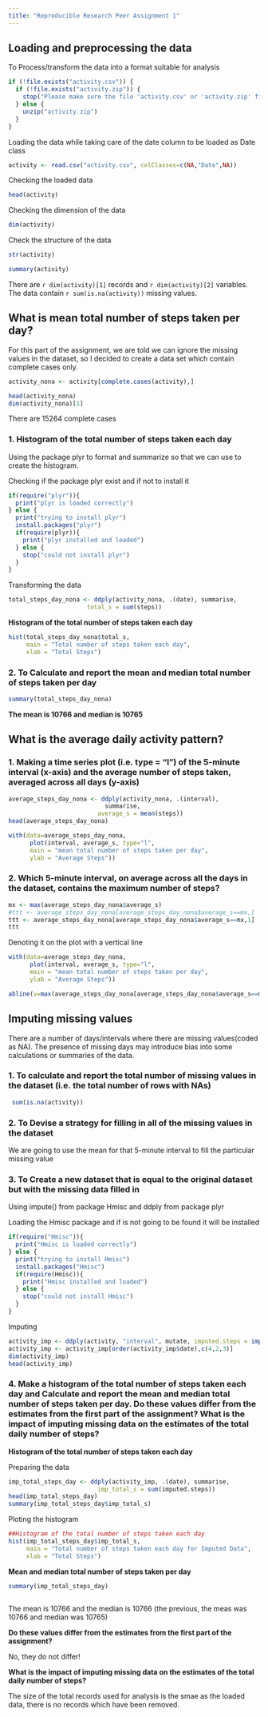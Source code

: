 ```yaml
---
title: "Reproducible Research Peer Assignment 1"
---
```

## Loading and preprocessing the data

To Process/transform the data into a format suitable for analysis

```r
if (!file.exists("activity.csv")) {
  if (!file.exists("activity.zip")) {
    stop("Please make sure the file 'activity.csv' or 'activity.zip' file is in the working directory")
  } else {
    unzip("activity.zip")
  }
}
```

Loading the data while taking care of the date column to be loaded as Date class

```r
activity <- read.csv("activity.csv", colClasses=c(NA,"Date",NA))
```

Checking the loaded data
```r
head(activity)
```

Checking the dimension of the data
```r
dim(activity)
```

Check the structure of the data
```r
str(activity)
```

```r
summary(activity)
```

There are `r dim(activity)[1]` records and `r dim(activity)[2]` variables. The data contain `r sum(is.na(activity))` missing values.

## What is mean total number of steps taken per day?

For this part of the assignment, we are told we can ignore the missing values in the dataset, so I decided to create a data set which contain complete cases only.

```r
activity_nona <- activity[complete.cases(activity),]
```

```r
head(activity_nona)
dim(activity_nona)[1]
```
There are 15264 complete cases

### 1. Histogram of the total number of steps taken each day

Using the package plyr to format and summarize so that we can use to create the histogram.

Checking if the package plyr exist and if not to install it

```r
if(require("plyr")){
  print("plyr is loaded correctly")
} else {
  print("trying to install plyr")
  install.packages("plyr")
  if(require(plyr)){
    print("plyr installed and loaded")
  } else {
    stop("could not install plyr")
  }
}
```

Transforming the data

```r
total_steps_day_nona <- ddply(activity_nona, .(date), summarise,
                      total_s = sum(steps))
```

**Histogram of the total number of steps taken each day**
```r
hist(total_steps_day_nona$total_s, 
     main = "Total number of steps taken each day",
     xlab = "Total Steps")
```

### 2. To Calculate and report the mean and median total number of steps taken per day

```r
summary(total_steps_day_nona)
```
**The mean is 10766 and median is 10765**

## What is the average daily activity pattern?

### 1. Making a time series plot (i.e. type = "l") of the 5-minute interval (x-axis) and the average number of steps taken, averaged across all days (y-axis)

```r
average_steps_day_nona <- ddply(activity_nona, .(interval), 
                           summarise,
                         average_s = mean(steps))
head(average_steps_day_nona)
```

```r
with(data=average_steps_day_nona, 
      plot(interval, average_s, type="l",
      main = "mean total number of steps taken per day",
      ylab = "Average Steps"))
```

### 2. Which 5-minute interval, on average across all the days in the dataset, contains the maximum number of steps?

```r
mx <- max(average_steps_day_nona$average_s)
#ttt <- average_steps_day_nona[average_steps_day_nona$average_s==mx,]
ttt <- average_steps_day_nona[average_steps_day_nona$average_s==mx,1]
ttt
```
Denoting it on the plot with a vertical line
```r
with(data=average_steps_day_nona, 
      plot(interval, average_s, type="l",
      main = "mean total number of steps taken per day",
      ylab = "Average Steps"))

abline(v=max(average_steps_day_nona[average_steps_day_nona$average_s==mx,1]),col="blue") 
```

## Imputing missing values
 
 There are a number of days/intervals where there are missing values(coded as NA). The presence of missing days may introduce bias into some calculations or summaries of the data.
 
### 1. To calculate and report the total number of missing values in the dataset (i.e. the total number of rows with NAs)
 
```r
 sum(is.na(activity))
 ```

### 2. To Devise a strategy for filling in all of the missing values in the dataset

We are going to  use the mean for that 5-minute interval to fill the particular missing value

### 3. To Create a new dataset that is equal to the original dataset but with the missing data filled in

Using impute() from package Hmisc and ddply from package plyr

Loading the Hmisc package and if is not going to be found it will be installed

```r
if(require("Hmisc")){
  print("Hmisc is loaded correctly")
} else {
  print("trying to install Hmisc")
  install.packages("Hmisc")
  if(require(Hmisc)){
    print("Hmisc installed and loaded")
  } else {
    stop("could not install Hmisc")
  }
}
```

Imputing
```r
activity_imp <- ddply(activity, "interval", mutate, imputed.steps = impute(steps, mean))
activity_imp <- activity_imp[order(activity_imp$date),c(4,2,3)]
dim(activity_imp)
head(activity_imp)
```

### 4. Make a histogram of the total number of steps taken each day and Calculate and report the mean and median total number of steps taken per day. Do these values differ from the estimates from the first part of the assignment? What is the impact of imputing missing data on the estimates of the total daily number of steps?

**Histogram of the total number of steps taken each day**

Preparing the data

```r
imp_total_steps_day <- ddply(activity_imp, .(date), summarise,
                         imp_total_s = sum(imputed.steps))
head(imp_total_steps_day)
summary(imp_total_steps_day$imp_total_s)
```
Ploting the histogram
```r
##Histogram of the total number of steps taken each day
hist(imp_total_steps_day$imp_total_s,
     main = "Total number of steps taken each day for Imputed Data",
     xlab = "Total Steps")
```

**Mean and median total number of steps taken per day**

```r
summary(imp_total_steps_day)
    
```

The mean is 10766 and the median is 10766 (the previous, the meas was 10766 and median was 10765)

**Do these values differ from the estimates from the first part of the assignment?**

No, they do not differ!


**What is the impact of imputing missing data on the estimates of the total daily number of steps?**

The size of the total records used for analysis is the smae as the loaded data, there is no records which have been removed.
